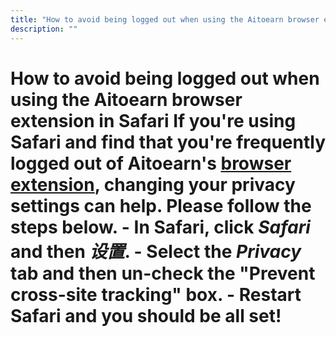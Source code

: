 ```yaml
---
title: "How to avoid being logged out when using the Aitoearn browser extension in Safari"
description: ""
---
```

# How to avoid being logged out when using the Aitoearn browser extension in Safari If you're using Safari and find that you're frequently logged out of Aitoearn's [browser extension](https://aitoearn.helpscoutdocs.com/article/653-aitoearn-browser-extension), changing your privacy settings can help. Please follow the steps below. - In Safari, click ***Safari*** and then ***设置***. - Select the ***Privacy*** tab and then un-check the "Prevent cross-site tracking" box. - Restart Safari and you should be all set!